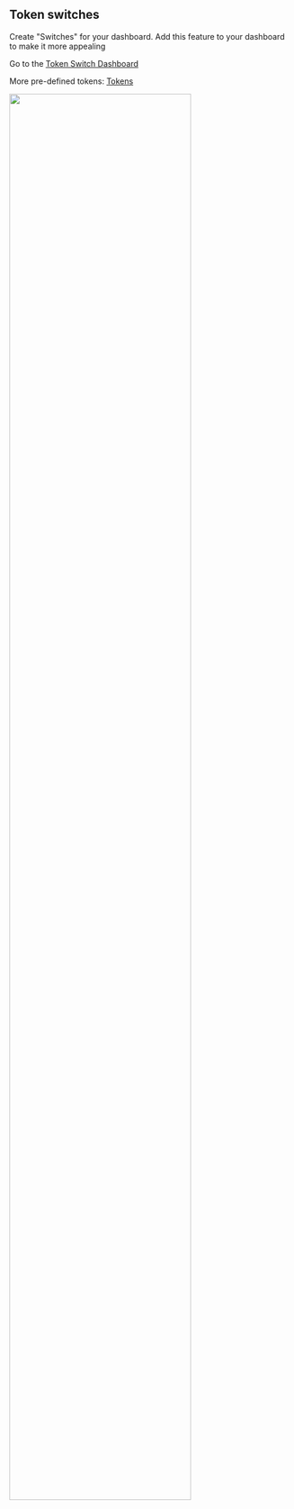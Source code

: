 
## Token switches

Create "Switches" for your dashboard. Add this feature to your dashboard to make it more appealing

Go to the [Token Switch Dashboard](switches) 

More pre-defined tokens: [Tokens](tokens) 

<img src="/static/app/splunk4champions2/images/token_switch.png" width="80%" />
